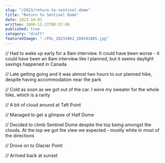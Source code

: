 ```yaml
---
slug: "/2023/return-to-sentinel-dome"
title: "Return to Sentinel Dome"
date: 2023-10-02
written: 2000-12-31T00:57:00
published: true
category: "draft"
featuredImage: "./PXL_20231002_200241805.jpg"
---
```


// Had to wake up early for a 9am interview. It could have been worse - it could have been an 8am interview like I planned, but it seems daylight savings happened in Canada

// Late getting going and it was almost two hours to our planned hike, despite having accommodation near the park

// Cold as soon as we got out of the car. I wore my sweater for the whole hike, which is a rarity

// A bit of cloud around at Taft Point

// Managed to get a glimpse of Half Dome

// Decided to climb Sentinel Dome despite the top being amongst the clouds. At the top we got the view we expected - mostly white in most of the directions

// Drove on to Glacier Point

// Arrived back at sunset
